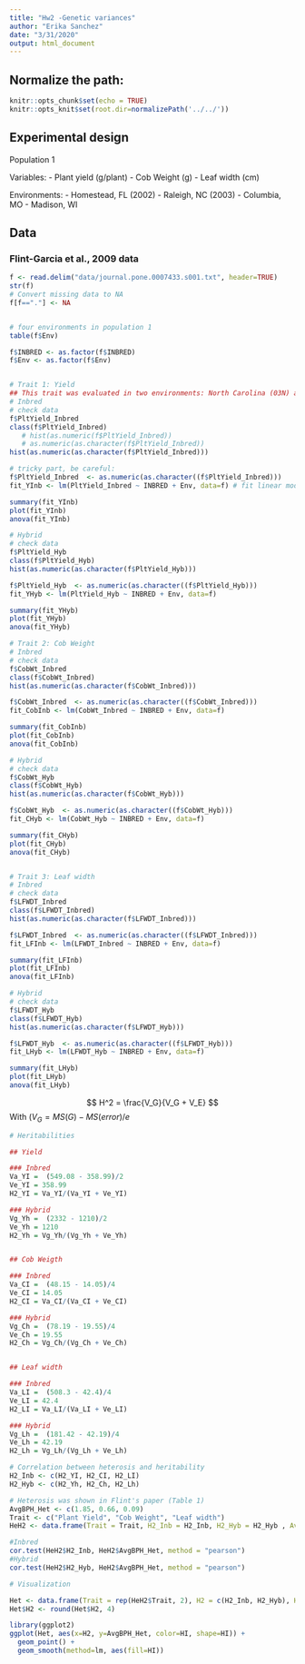 ```yaml
---
title: "Hw2 -Genetic variances"
author: "Erika Sanchez"
date: "3/31/2020"
output: html_document
---
```


## Normalize the path:

```r
knitr::opts_chunk$set(echo = TRUE) 
knitr::opts_knit$set(root.dir=normalizePath('../../')) 
```

## Experimental design

Population 1

Variables: 
 - Plant yield (g/plant)
 - Cob Weight (g)
 - Leaf width (cm)

Environments:
 - Homestead, FL (2002)
 - Raleigh, NC (2003)
 - Columbia, MO 
 - Madison, WI
 

## Data
### Flint-Garcia et al., 2009 data

```r
f <- read.delim("data/journal.pone.0007433.s001.txt", header=TRUE)
str(f)
# Convert missing data to NA
f[f=="."] <- NA  


# four environments in population 1
table(f$Env)

f$INBRED <- as.factor(f$INBRED)
f$Env <- as.factor(f$Env)


# Trait 1: Yield
## This trait was evaluated in two environments: North Carolina (03N) and Missouri (03M)
# Inbred
# check data
f$PltYield_Inbred
class(f$PltYield_Inbred)
   # hist(as.numeric(f$PltYield_Inbred))
   # as.numeric(as.character(f$PltYield_Inbred))
hist(as.numeric(as.character(f$PltYield_Inbred)))

# tricky part, be careful:
f$PltYield_Inbred  <- as.numeric(as.character((f$PltYield_Inbred)))
fit_YInb <- lm(PltYield_Inbred ~ INBRED + Env, data=f) # fit linear model data= dataframe

summary(fit_YInb)
plot(fit_YInb)
anova(fit_YInb)

# Hybrid
# check data
f$PltYield_Hyb
class(f$PltYield_Hyb)
hist(as.numeric(as.character(f$PltYield_Hyb)))

f$PltYield_Hyb  <- as.numeric(as.character((f$PltYield_Hyb)))
fit_YHyb <- lm(PltYield_Hyb ~ INBRED + Env, data=f) 

summary(fit_YHyb)
plot(fit_YHyb)
anova(fit_YHyb)

# Trait 2: Cob Weight
# Inbred
# check data
f$CobWt_Inbred
class(f$CobWt_Inbred)
hist(as.numeric(as.character(f$CobWt_Inbred)))

f$CobWt_Inbred  <- as.numeric(as.character((f$CobWt_Inbred)))
fit_CobInb <- lm(CobWt_Inbred ~ INBRED + Env, data=f)

summary(fit_CobInb)
plot(fit_CobInb)
anova(fit_CobInb)

# Hybrid
# check data
f$CobWt_Hyb
class(f$CobWt_Hyb)
hist(as.numeric(as.character(f$CobWt_Hyb)))

f$CobWt_Hyb  <- as.numeric(as.character((f$CobWt_Hyb)))
fit_CHyb <- lm(CobWt_Hyb ~ INBRED + Env, data=f) 

summary(fit_CHyb)
plot(fit_CHyb)
anova(fit_CHyb)


# Trait 3: Leaf width
# Inbred
# check data
f$LFWDT_Inbred
class(f$LFWDT_Inbred)
hist(as.numeric(as.character(f$LFWDT_Inbred)))

f$LFWDT_Inbred  <- as.numeric(as.character((f$LFWDT_Inbred)))
fit_LFInb <- lm(LFWDT_Inbred ~ INBRED + Env, data=f)

summary(fit_LFInb)
plot(fit_LFInb)
anova(fit_LFInb)

# Hybrid
# check data
f$LFWDT_Hyb
class(f$LFWDT_Hyb)
hist(as.numeric(as.character(f$LFWDT_Hyb)))

f$LFWDT_Hyb  <- as.numeric(as.character((f$LFWDT_Hyb)))
fit_LHyb <- lm(LFWDT_Hyb ~ INBRED + Env, data=f) 

summary(fit_LHyb)
plot(fit_LHyb)
anova(fit_LHyb)


```

$$
H^2 = \frac{V_G}{V_G + V_E}
$$
With $(V_G =  MS(G) - MS(error)/e$ 


```r
# Heritabilities

## Yield

### Inbred
Va_YI =  (549.08 - 358.99)/2
Ve_YI = 358.99
H2_YI = Va_YI/(Va_YI + Ve_YI)

### Hybrid
Vg_Yh =  (2332 - 1210)/2
Ve_Yh = 1210
H2_Yh = Vg_Yh/(Vg_Yh + Ve_Yh)


## Cob Weigth

### Inbred
Va_CI =  (48.15 - 14.05)/4
Ve_CI = 14.05
H2_CI = Va_CI/(Va_CI + Ve_CI)

### Hybrid
Vg_Ch =  (78.19 - 19.55)/4
Ve_Ch = 19.55
H2_Ch = Vg_Ch/(Vg_Ch + Ve_Ch)


## Leaf width

### Inbred
Va_LI =  (508.3 - 42.4)/4
Ve_LI = 42.4
H2_LI = Va_LI/(Va_LI + Ve_LI)

### Hybrid
Vg_Lh =  (181.42 - 42.19)/4
Ve_Lh = 42.19
H2_Lh = Vg_Lh/(Vg_Lh + Ve_Lh)
```


```r
# Correlation between heterosis and heritability 
H2_Inb <- c(H2_YI, H2_CI, H2_LI)
H2_Hyb <- c(H2_Yh, H2_Ch, H2_Lh)

# Heterosis was shown in Flint's paper (Table 1)
AvgBPH_Het <- c(1.85, 0.66, 0.09)
Trait <- c("Plant Yield", "Cob Weight", "Leaf width")
HeH2 <- data.frame(Trait = Trait, H2_Inb = H2_Inb, H2_Hyb = H2_Hyb , AvgBPH_Het = AvgBPH_Het)

#Inbred
cor.test(HeH2$H2_Inb, HeH2$AvgBPH_Het, method = "pearson")
#Hybrid
cor.test(HeH2$H2_Hyb, HeH2$AvgBPH_Het, method = "pearson")

```


```r
# Visualization

Het <- data.frame(Trait = rep(HeH2$Trait, 2), H2 = c(H2_Inb, H2_Hyb), HI = rep(c("Inbred", "Hybrid"), each =3), AvgBPH_Het = rep(AvgBPH_Het, 2))
Het$H2 <- round(Het$H2, 4)

library(ggplot2)
ggplot(Het, aes(x=H2, y=AvgBPH_Het, color=HI, shape=HI)) +
  geom_point() + 
  geom_smooth(method=lm, aes(fill=HI))

```